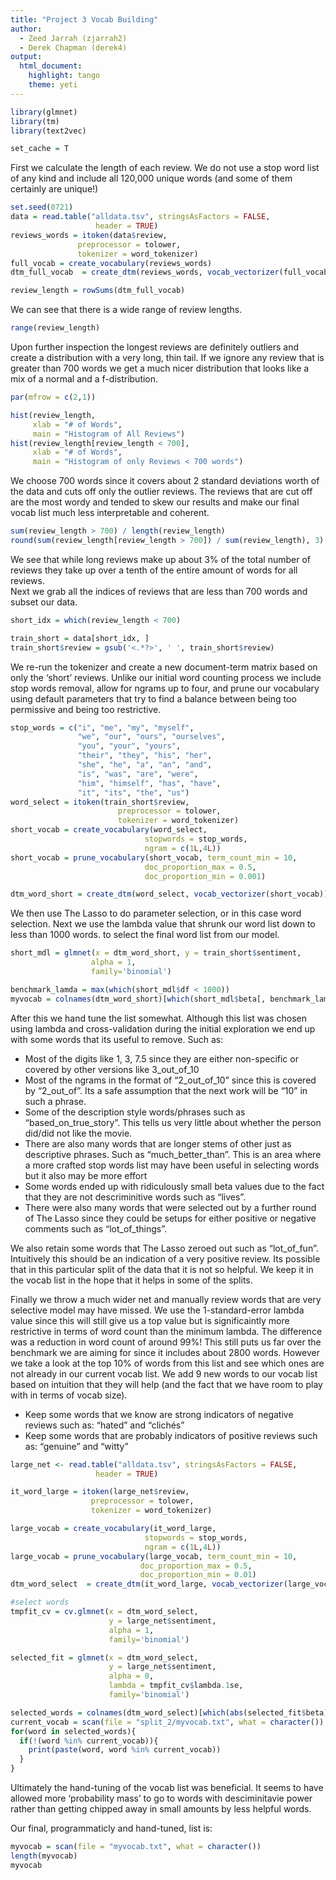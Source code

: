 ```yaml
---
title: "Project 3 Vocab Building"
author:
  - Zeed Jarrah (zjarrah2)
  - Derek Chapman (derek4)
output:
  html_document:
    highlight: tango
    theme: yeti
---
```


```r
library(glmnet)
library(tm)
library(text2vec)

set_cache = T
```

First we calculate the length of each review.  We do not use a stop word list of any kind and include all 120,000 unique words (and some of them certainly are unique!)
```r
set.seed(0721)
data = read.table("alldata.tsv", stringsAsFactors = FALSE,
                   header = TRUE)
reviews_words = itoken(data$review,
               preprocessor = tolower, 
               tokenizer = word_tokenizer)
full_vocab = create_vocabulary(reviews_words)
dtm_full_vocab  = create_dtm(reviews_words, vocab_vectorizer(full_vocab))

review_length = rowSums(dtm_full_vocab)
```

We can see that there is a wide range of review lengths.  

```r
range(review_length)
```

Upon further inspection the longest reviews are definitely outliers and create a distribution with a very long, thin tail.  If we ignore any review that is greater than 700 words we get a much nicer distribution that looks like a mix of a normal and a f-distribution.

```r
par(mfrow = c(2,1))

hist(review_length,
     xlab = "# of Words",
     main = "Histogram of All Reviews")
hist(review_length[review_length < 700],
     xlab = "# of Words",
     main = "Histogram of only Reviews < 700 words")
```

We choose 700 words since it covers about 2 standard deviations worth of the data and cuts off only the outlier reviews.  The reviews that are cut off are the most wordy and tended to skew our results and make our final vocab list much less interpretable and coherent.

```r
sum(review_length > 700) / length(review_length)
round(sum(review_length[review_length > 700]) / sum(review_length), 3)
```

We see that while long reviews make up about 3% of the total number of reviews they take up over a tenth of the entire amount of words for all reviews.  
Next we grab all the indices of reviews that are less than 700 words and subset our data.

```r
short_idx = which(review_length < 700)

train_short = data[short_idx, ]
train_short$review = gsub('<.*?>', ' ', train_short$review)
```

We re-run the tokenizer and create a new document-term matrix based on only the 'short' reviews.   Unlike our initial word counting process we include stop words removal, allow for ngrams up to four, and prune our vocabulary using default parameters that try to find a balance between being too permissive and being too restrictive.

```r
stop_words = c("i", "me", "my", "myself", 
               "we", "our", "ours", "ourselves", 
               "you", "your", "yours", 
               "their", "they", "his", "her", 
               "she", "he", "a", "an", "and",
               "is", "was", "are", "were", 
               "him", "himself", "has", "have", 
               "it", "its", "the", "us")
word_select = itoken(train_short$review,
                        preprocessor = tolower, 
                        tokenizer = word_tokenizer)
short_vocab = create_vocabulary(word_select,
                              stopwords = stop_words,
                              ngram = c(1L,4L))
short_vocab = prune_vocabulary(short_vocab, term_count_min = 10,
                              doc_proportion_max = 0.5,
                              doc_proportion_min = 0.001)

dtm_word_short = create_dtm(word_select, vocab_vectorizer(short_vocab))
```

We then use The Lasso to do parameter selection, or in this case word selection.  Next we use the lambda value that shrunk our word list down to less than 1000 words. to select the final word list from our model.
```r
short_mdl = glmnet(x = dtm_word_short, y = train_short$sentiment, 
                  alpha = 1,
                  family='binomial')

benchmark_lamda = max(which(short_mdl$df < 1000))
myvocab = colnames(dtm_word_short)[which(short_mdl$beta[, benchmark_lamda] != 0)]
```

After this we hand tune the list somewhat.  Although this list was chosen using lambda and cross-validation during the initial exploration we end up with some words that its useful to remove.  Such as:

* Most of the digits like 1, 3, 7.5 since they are either non-specific or covered by other versions like 3_out_of_10
* Most of the ngrams in the format of "2_out_of_10" since this is covered by "2_out_of".  Its a safe assumption that the next work will be "10" in such a phrase.
* Some of the description style words/phrases such as "based_on_true_story".  This tells us very little about whether the person did/did not like the movie.
* There are also many words that are longer stems of other just as descriptive phrases.  Such as "much_better_than".  This is an area where a more crafted stop words list may have been useful in selecting words but it also may be more effort
* Some words ended up with ridiculously small beta values due to the fact that they are not descriminitive words such as "lives".
* There were also many words that were selected out by a further round of The Lasso since they could be setups for either positive or negative comments such as "lot_of_things".

We also retain some words that The Lasso zeroed out such as "lot_of_fun".  Intuitively this should be an indication of a very positive review.  Its possible that in this particular split of the data that it is not so helpful.  We keep it in the vocab list in the hope that it helps in some of the splits.

Finally we throw a much wider net and manually review words that are very selective model may have missed.  We use the 1-standard-error lambda value since this will still give us a top value but is significaintly more restrictive in terms of word count than the minimum lambda.  The difference was a reduction in word count of around 99%!  This still puts us far over the benchmark we are aiming for since it includes about 2800 words.  However we take a look at the top 10% of words from this list and see which ones are not already in our current vocab list.  We add 9 new words to our vocab list based on intuition that they will help (and the fact that we have room to play with in terms of vocab size).

* Keep some words that we know are strong indicators of negative reviews such as: "hated" and "clichés"
* Keep some words that are probably indicators of positive reviews such as: "genuine" and "witty"

```r
large_net <- read.table("alldata.tsv", stringsAsFactors = FALSE,
                   header = TRUE)

it_word_large = itoken(large_net$review,
                  preprocessor = tolower, 
                  tokenizer = word_tokenizer)

large_vocab = create_vocabulary(it_word_large,
                              stopwords = stop_words,
                              ngram = c(1L,4L))
large_vocab = prune_vocabulary(large_vocab, term_count_min = 10,
                             doc_proportion_max = 0.5,
                             doc_proportion_min = 0.01)
dtm_word_select  = create_dtm(it_word_large, vocab_vectorizer(large_vocab))

#select words
tmpfit_cv = cv.glmnet(x = dtm_word_select, 
                      y = large_net$sentiment, 
                      alpha = 1,
                      family='binomial')

selected_fit = glmnet(x = dtm_word_select, 
                      y = large_net$sentiment, 
                      alpha = 0,
                      lambda = tmpfit_cv$lambda.1se,
                      family='binomial')

selected_words = colnames(dtm_word_select)[which(abs(selected_fit$beta) > .5)]
current_vocab = scan(file = "split_2/myvocab.txt", what = character())
for(word in selected_words){
  if(!(word %in% current_vocab)){
    print(paste(word, word %in% current_vocab))
  }
}
```


Ultimately the hand-tuning of the vocab list was beneficial.  It seems to have allowed more 'probability mass' to go to words with desciminitavie power rather than getting chipped away in small amounts by less helpful words.

Our final, programmaticly and hand-tuned, list is:
```r
myvocab = scan(file = "myvocab.txt", what = character())
length(myvocab)
myvocab
```
